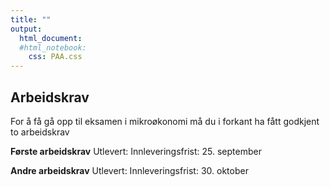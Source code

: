 ```yaml
---
title: ""
output:
  html_document:
  #html_notebook:
    css: PAA.css
---
```


## Arbeidskrav 

For å få gå opp til eksamen i mikroøkonomi må du i forkant ha fått godkjent to arbeidskrav

**Første arbeidskrav**
Utlevert:
Innleveringsfrist: 25. september

**Andre arbeidskrav**
Utlevert:
Innleveringsfrist: 30. oktober

